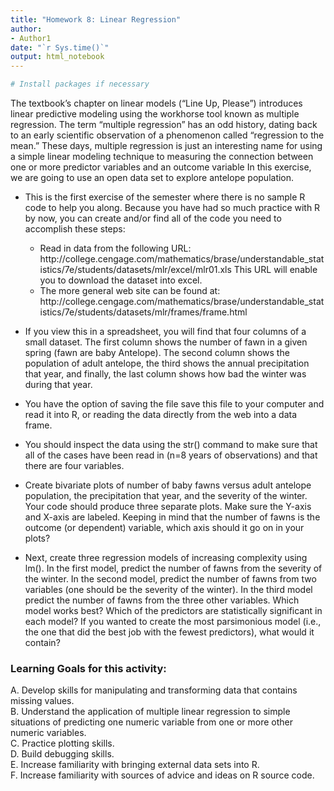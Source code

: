 ```yaml
---
title: "Homework 8: Linear Regression"
author: 
- Author1
date: "`r Sys.time()`"
output: html_notebook
---
```


```r
# Install packages if necessary

```

The textbook’s chapter on linear models (“Line Up, Please”) introduces linear predictive modeling using the workhorse tool known as multiple regression. The term “multiple regression” has an odd history, dating back to an early scientific observation of a phenomenon called “regression to the mean.” These days, multiple regression is just an interesting name for using a simple linear modeling technique to measuring the connection between one or more predictor variables and an outcome variable In this exercise, we are going to use an open data set to explore antelope population.

* This is the first exercise of the semester where there is no sample R code to help you along. Because you have had so much practice with R by now, you can create and/or find all of the code you need to accomplish these steps:  
    + Read in data from the following URL: http://college.cengage.com/mathematics/brase/understandable_statistics/7e/students/datasets/mlr/excel/mlr01.xls This URL will enable you to download the dataset into excel. 
    + The more general web site can be found at: http://college.cengage.com/mathematics/brase/understandable_statistics/7e/students/datasets/mlr/frames/frame.html
    
* If you view this in a spreadsheet, you will find that four columns of a small dataset. The first column shows the number of fawn in a given spring (fawn are baby Antelope). The second column shows the population of adult antelope, the third shows the annual precipitation that year, and finally, the last column shows how bad the winter was during that year.  

* You have the option of saving the file save this file to your computer and read it into R, or reading the data directly from the web into a data frame.  

* You should inspect the data using the str() command to make sure that all of the cases have been read in (n=8 years of observations) and that there are four variables.  

* Create bivariate plots of number of baby fawns versus adult antelope population, the precipitation that year, and the severity of the winter. Your code should produce three separate plots. Make sure the Y-axis and X-axis are labeled. Keeping in mind that the number of fawns is the outcome (or dependent) variable, which axis should it go on in your plots?  

* Next, create three regression models of increasing complexity using lm(). In the first model, predict the number of fawns from the severity of the winter. In the second model, predict the number of fawns from two variables (one should be the severity of the winter). In the third model predict the number of fawns from the three other variables. Which model works best? Which of the predictors are statistically significant in each model? If you wanted to create the most parsimonious model (i.e., the one that did the best job with the fewest predictors), what would it contain?
    

### Learning Goals for this activity: 

A. Develop skills for manipulating and transforming data that contains missing values.  
B. Understand the application of multiple linear regression to simple situations of predicting one numeric variable from one or more other numeric variables.  
C. Practice plotting skills.  
D. Build debugging skills.  
E. Increase familiarity with bringing external data sets into R.   
F. Increase familiarity with sources of advice and ideas on R source code.  


